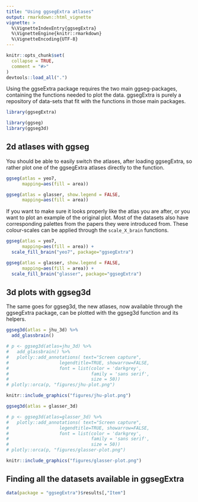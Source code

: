 ```yaml
---
title: "Using ggsegExtra atlases"
output: rmarkdown::html_vignette
vignette: >
  %\VignetteIndexEntry{ggsegExtra}
  %\VignetteEngine{knitr::rmarkdown}
  %\VignetteEncoding{UTF-8}
---
```


```r
knitr::opts_chunk$set(
  collapse = TRUE,
  comment = "#>"
)
devtools::load_all(".")
```



Using the ggseExtra package requires the two main ggseg-packages, containing the functions needed to plot the data. 
ggsegExtra is purely a repository of data-sets that fit with the functions in those main packages.

```r
library(ggsegExtra)
```
```r
library(ggseg)
library(ggseg3d)
```

## 2d atlases with ggseg

You should be able to easily switch the atlases, after loading ggsegExtra, so rather plot one of the ggsegExtra atlases directly to the function.

```r
ggseg(atlas = yeo7, 
      mapping=aes(fill = area))

ggseg(atlas = glasser, show.legend = FALSE,
      mapping=aes(fill = area))
```

If you want to make sure it looks properly like the atlas you are after, or you want to plot an example of the original plot. 
Most of the datasets also have corresponding palettes from the papers they were introduced from.
These colour-scales can be applied through the `scale_X_brain` functions.


```r
ggseg(atlas = yeo7, 
      mapping=aes(fill = area)) +
  scale_fill_brain("yeo7", package="ggsegExtra")

ggseg(atlas = glasser, show.legend = FALSE,
      mapping=aes(fill = area)) +
  scale_fill_brain("glasser", package="ggsegExtra")
```

## 3d plots with ggseg3d

The same goes for ggseg3d, the new atlases, now available through the ggsegExtra package, can be plotted with the ggseg3d function and its helpers. 

```r
ggseg3d(atlas = jhu_3d) %>% 
  add_glassbrain()
```
```r
# p <- ggseg3d(atlas=jhu_3d) %>% 
#   add_glassbrain() %>% 
#   plotly::add_annotations( text="Screen capture",
#                   legendtitle=TRUE, showarrow=FALSE,
#                   font = list(color = 'darkgrey',
#                               family = 'sans serif',
#                               size = 50)) 
# plotly::orca(p, "figures/jhu-plot.png")
```
```r
knitr::include_graphics("figures/jhu-plot.png")
```


```r
ggseg3d(atlas = glasser_3d)
```
```r
# p <- ggseg3d(atlas=glasser_3d) %>% 
#   plotly::add_annotations( text="Screen capture",
#                   legendtitle=TRUE, showarrow=FALSE,
#                   font = list(color = 'darkgrey',
#                               family = 'sans serif',
#                               size = 50)) 
# plotly::orca(p, "figures/glasser-plot.png")
```
```r
knitr::include_graphics("figures/glasser-plot.png")
```


## Finding all the datasets available in ggsegExtra
```r
data(package = "ggsegExtra")$results[,"Item"]
```

